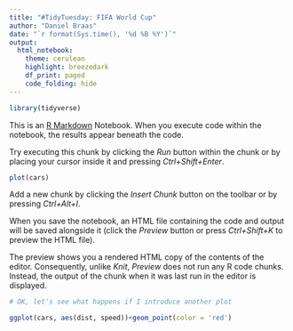 ```yaml
---
title: "#TidyTuesday: FIFA World Cup"
author: "Daniel Braas"
date: "`r format(Sys.time(), '%d %B %Y')`"
output: 
  html_notebook:
    theme: cerulean
    highlight: breezedark
    df_print: paged
    code_folding: hide
---
```


```r

library(tidyverse)

```

This is an [R Markdown](http://rmarkdown.rstudio.com) Notebook. When you execute code within the notebook, the results appear beneath the code.

Try executing this chunk by clicking the *Run* button within the chunk or by placing your cursor inside it and pressing *Ctrl+Shift+Enter*.

```r
plot(cars)
```

Add a new chunk by clicking the *Insert Chunk* button on the toolbar or by pressing *Ctrl+Alt+I*.

When you save the notebook, an HTML file containing the code and output will be saved alongside it (click the *Preview* button or press *Ctrl+Shift+K* to preview the HTML file).

The preview shows you a rendered HTML copy of the contents of the editor. Consequently, unlike *Knit*, *Preview* does not run any R code chunks. Instead, the output of the chunk when it was last run in the editor is displayed.

```r
# OK, let's see what happens if I introduce another plot

ggplot(cars, aes(dist, speed))+geom_point(color = 'red')
```


